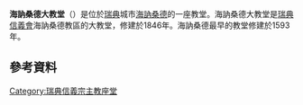 {{Infobox church
| name                   = Härnösand Cathedral
| fullname               = 
| image                  = Härnösands domkyrka south.jpg
| imagesize              = 
| imagelink              = 
| imagealt               = 
| landscape              = 
| caption                = 
| pushpin map            = 
| pushpin label position = 
| pushpin map alt        = 
| pushpin mapsize        = 
| map caption            = 
| latd                   = 
| latm                   = 
| lats                   = 
| latNS                  = 
| longd                  = 
| longm                  = 
| longs                  = 
| longEW                 = 
| coordinates            = {{coord|62|37|52|N|17|56|30|E|region:SE_type:landmark|display=title}}
| osgraw                 = 
| osgridref              = 
| location               = [[海訥桑德|海訥桑德]]
| country                = [[瑞典|瑞典]]
| denomination           = [[瑞典信義會|瑞典信義會]]
| previous denomination  =
| churchmanship          = 
| membership             = 
| attendance             = 
| website                = 
| former name            = 
| bull date              = 
| founded date           = {{start date|1846}}<ref name=ne />
| founder                = 
| dedication             = 
| dedicated date         = 
| consecrated date       = 
| cult                   = 
| relics                 = 
| events                 = 
| past bishop            = 
| people                 = 
| status                 = 
| functional status      = 
| heritage designation   = 
| designated date        = 
| architect              = 
| architectural type     = 
| style                  = 
| groundbreaking         = 
| completed date         = 
| construction cost      = 
| closed date            = 
| demolished date        = 
| capacity               = 
| length                 = 
| width                  = 
| width nave             = 
| height                 = 
| diameter               = 
| other dimensions       = 
| floor count            = 
| floor area             = 
| dome quantity          = 
| dome height outer      = 
| dome height inner      = 
| dome dia outer         = 
| dome dia inner         = 
| spire quantity         = 
| spire height           = 
| materials              = 
| parish                 = 
| deanery                = 
| archdeaconry           = 
| episcopalarea          = 
| archdiocese            = 
| metropolis             = 
| diocese                = [[海訥桑德教區|海訥桑德教區]]
| province               = 
| presbytery             = 
| synod                  = 
| circuit                = 
| district               = 
| division               = 
| subdivision            = 
| archbishop             = 
| bishop                 = [[Tuulikki_Koivunen_Bylund|Tuulikki Koivunen Bylund]]
| dean                   = 
| subdean                = 
| provost                = 
| provost-rector         = 
| viceprovost            = 
| canon                  = 
| canonpastor            = 
| precentor              = 
| archdeacon             = 
| prebendary             = 
| rector                 = 
| vicar                  = 
| curate                 = 
| priestincharge         = 
| priest                 = 
| asstpriest             = 
| minister               = 
| assistant              = 
| honpriest              = 
| deacon                 = 
| deaconness             = 
| seniorpastor           = 
| pastor                 = 
| abbot                  = 
| chaplain               = 
| reader                 = 
| organistdom            = 
| director               = 
| organist               = 
| organscholar           = 
| chapterclerk           = 
| laychapter             = 
| warden                 = 
| businessmgr            = 
| liturgycoord           = 
| reledu                 = 
| rcia                   = 
| youthmin               = 
| flowerguild            = 
| musicgroup             = 
| parishadmin            = 
| serversguild           = 
| logo                   = 
| logosize               = 
| logolink               = 
| logoalt                = 
}}
'''海訥桑德大教堂'''（{{lang-sv|Härnösands domkyrka}}）是位於[[瑞典|瑞典]]城市[[海訥桑德|海訥桑德]]的一座教堂。海訥桑德大教堂是[[瑞典信義會|瑞典信義會]]海訥桑德教區的大教堂，修建於1846年。海訥桑德最早的教堂修建於1593年。
==參考資料==
{{reflist|refs=
<ref name=ne>{{cite encyclopedia |title=Härnösands domkyrka |encyclopedia=[[Nationalencyklopedin|Nationalencyklopedin]] |language=sv |url=http://www.ne.se/härnösands-domkyrka |accessdate=28 August 2011}} {{subscription required}}</ref>
}}
[[Category:瑞典信義宗主教座堂|Category:瑞典信義宗主教座堂]]